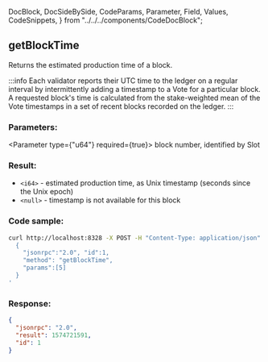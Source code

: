   DocBlock,
  DocSideBySide,
  CodeParams,
  Parameter,
  Field,
  Values,
  CodeSnippets,
} from "../../../components/CodeDocBlock";

<DocBlock>

## getBlockTime

Returns the estimated production time of a block.

:::info
Each validator reports their UTC time to the ledger on a regular interval by
intermittently adding a timestamp to a Vote for a particular block. A requested
block's time is calculated from the stake-weighted mean of the Vote timestamps
in a set of recent blocks recorded on the ledger.
:::

<DocSideBySide>

<CodeParams>

### Parameters:

<Parameter type={"u64"} required={true}>
  block number, identified by Slot
</Parameter>

### Result:

- `<i64>` - estimated production time, as Unix timestamp (seconds since the Unix epoch)
- `<null>` - timestamp is not available for this block

</CodeParams>

<CodeSnippets>

### Code sample:

```bash
curl http://localhost:8328 -X POST -H "Content-Type: application/json" -d '
  {
    "jsonrpc":"2.0", "id":1,
    "method": "getBlockTime",
    "params":[5]
  }
'
```

### Response:

```json
{
  "jsonrpc": "2.0",
  "result": 1574721591,
  "id": 1
}
```

</CodeSnippets>
</DocSideBySide>
</DocBlock>
